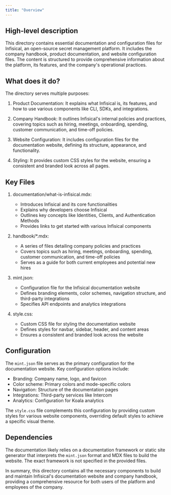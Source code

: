 ```yaml
---
title: "Overview"
---
```


## High-level description
This directory contains essential documentation and configuration files for Infisical, an open-source secret management platform. It includes the company handbook, product documentation, and website configuration files. The content is structured to provide comprehensive information about the platform, its features, and the company's operational practices.

## What does it do?
The directory serves multiple purposes:

1. Product Documentation: It explains what Infisical is, its features, and how to use various components like CLI, SDKs, and integrations.

2. Company Handbook: It outlines Infisical's internal policies and practices, covering topics such as hiring, meetings, onboarding, spending, customer communication, and time-off policies.

3. Website Configuration: It includes configuration files for the documentation website, defining its structure, appearance, and functionality.

4. Styling: It provides custom CSS styles for the website, ensuring a consistent and branded look across all pages.

## Key Files

1. documentation/what-is-infisical.mdx: 
   - Introduces Infisical and its core functionalities
   - Explains why developers choose Infisical
   - Outlines key concepts like Identities, Clients, and Authentication Methods
   - Provides links to get started with various Infisical components

2. handbook/*.mdx:
   - A series of files detailing company policies and practices
   - Covers topics such as hiring, meetings, onboarding, spending, customer communication, and time-off policies
   - Serves as a guide for both current employees and potential new hires

3. mint.json:
   - Configuration file for the Infisical documentation website
   - Defines branding elements, color schemes, navigation structure, and third-party integrations
   - Specifies API endpoints and analytics integrations

4. style.css:
   - Custom CSS file for styling the documentation website
   - Defines styles for navbar, sidebar, header, and content areas
   - Ensures a consistent and branded look across the website

## Configuration
The `mint.json` file serves as the primary configuration for the documentation website. Key configuration options include:

- Branding: Company name, logo, and favicon
- Color scheme: Primary colors and mode-specific colors
- Navigation: Structure of the documentation pages
- Integrations: Third-party services like Intercom
- Analytics: Configuration for Koala analytics

The `style.css` file complements this configuration by providing custom styles for various website components, overriding default styles to achieve a specific visual theme.

## Dependencies
The documentation likely relies on a documentation framework or static site generator that interprets the `mint.json` format and MDX files to build the website. The exact framework is not specified in the provided files.

In summary, this directory contains all the necessary components to build and maintain Infisical's documentation website and company handbook, providing a comprehensive resource for both users of the platform and employees of the company.